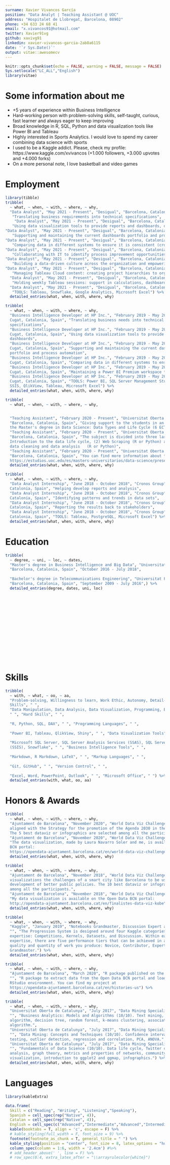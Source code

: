 ---
surname: Xavier Vivancos García
position: "Data Analyt | Teaching Assistant @ UOC"
address: "Hospitalet de Llobregat, Barcelona, 08902"
phone: +34 633 24 68 41
email: "x.vivancos91@hotmail.com"
twitter: Xavier91vg
github: xavivg91
linkedin: xavier-vivancos-garcia-2ab8a6115
date: '`r Sys.Date()`'
output: vitae::awesomecv
---

```{r setup, include=FALSE}
knitr::opts_chunk$set(echo = FALSE, warning = FALSE, message = FALSE)
Sys.setlocale("LC_ALL","English")
library(vitae)
```

# Some information about me

\footnotesize

-   +5 years of experience within Business Intelligence
-   Hard-working person with problem-solving skills, self-taught, curious, fast learner and always eager to keep improving
-   Broad knowledge in R, SQL, Python and data visualization tools like Power BI and Tableau
-   Highly interested in Sports Analytics. I would love to spend my career combining data science with sports
-   I used to be a Kaggle addict. Please, check my profile: https://www.kaggle.com/xvivancos (+1.000 followers, +3.000 upvotes and +4.000 forks)
-   On a more personal note, I love basketball and video games

# Employment

```{r}
library(tibble)
tribble(
  ~ what, ~ when, ~ with, ~ where, ~ why,
  "Data Analyst", "May 2021 - Present", "Desigual", "Barcelona, Catalonia, Spain", 
   "Translating business requirements into technical specifications",
    "Data Analyst", "May 2021 - Present", "Desigual", "Barcelona, Catalonia, Spain", 
   "Using data visualization tools to provide reports and dashboards, delivering the data in a useful and appealing way to users",
"Data Analyst", "May 2021 - Present", "Desigual", "Barcelona, Catalonia, Spain", 
   "Supporting and maintaining the current dashboards portfolio and process automation",
"Data Analyst", "May 2021 - Present", "Desigual", "Barcelona, Catalonia, Spain", 
   "Comparing data in different systems to ensure it is consistent (cross-system consistency checks)",
"Data Analyst", "May 2021 - Present", "Desigual", "Barcelona, Catalonia, Spain", 
   "Collaborating with IT to identify process improvement opportunities and propose system modifications",
"Data Analyst", "May 2021 - Present", "Desigual", "Barcelona, Catalonia, Spain", 
   "Building a data-driven culture across the organization and empowering self-service analytics with Tableau",
"Data Analyst", "May 2021 - Present", "Desigual", "Barcelona, Catalonia, Spain", 
   "Managing Tableau Cloud content: creating project hierarchies to organize workbooks, requesting user permissions and monitoring site activity",
  "Data Analyst", "May 2021 - Present", "Desigual", "Barcelona, Catalonia, Spain", 
   "Holding weekly Tableau sessions: support in calculations, dashboarding, formatting, etc.",
  "Data Analyst", "May 2021 - Present", "Desigual", "Barcelona, Catalonia, Spain", 
   "TOOLS: Tableau, Snowflake, Google Analytics, Microsoft Excel") %>% 
  detailed_entries(what, when, with, where, why)
```

```{r}
tribble(
  ~ what, ~ when, ~ with, ~ where, ~ why,
  "Business Intelligence Developer at HP Inc.", "February 2019 - May 2021", "Capgemini", "Sant
  Cugat, Catalonia, Spain", "Translating business needs into technical
  specifications",
  "Business Intelligence Developer at HP Inc.", "February 2019 - May 2021", "Capgemini", "Sant
  Cugat, Catalonia, Spain", "Using data visualization tools to provide reports and
  dashboards",
  "Business Intelligence Developer at HP Inc.", "February 2019 - May 2021", "Capgemini", "Sant
  Cugat, Catalonia, Spain", "Supporting and maintaining the current dashboards
  portfolio and process automation",
  "Business Intelligence Developer at HP Inc.", "February 2019 - May 2021", "Capgemini", "Sant
  Cugat, Catalonia, Spain", "Comparing data in different systems to ensure it is                consistent (cross-system consistency checks)",
  "Business Intelligence Developer at HP Inc.", "February 2019 - May 2021", "Capgemini", "Sant
  Cugat, Catalonia, Spain", "Maintaining a Power BI Premium workspace to host reports and       dashboards from stakeholders",
  "Business Intelligence Developer at HP Inc.", "February 2019 - May 2021", "Capgemini", "Sant
  Cugat, Catalonia, Spain", "TOOLS: Power BI, SQL Server Management Studio, SSAS,
  SSIS, QlikView, Tableau, Microsoft Excel") %>% 
  detailed_entries(what, when, with, where, why)
```

```{r}
tribble(
  ~ what, ~ when, ~ with, ~ where, ~ why,


  "Teaching Assistant", "February 2020 - Present", "Universitat Oberta de Catalunya",
  "Barcelona, Catalonia, Spain", "Giving support to the students in an introductory course of
  the Master's degree in Data Science: Data Types and Life Cycle (6 ECTS)", 
  "Teaching Assistant", "February 2020 - Present", "Universitat Oberta de Catalunya",
  "Barcelona, Catalonia, Spain", "The subject is divided into three large blocks: (1) 
  Introduction to the data life cycle, (2) Web Scraping (R or Python) and (3) Introduction to
  data cleaning and data analysis   (R or Python)", 
  "Teaching Assistant", "February 2020 - Present", "Universitat Oberta de Catalunya",
  "Barcelona, Catalonia, Spain", "You can find more information about the Master's degree at
  https://estudios.uoc.edu/es/masters-universitarios/data-science/presentacion") %>% 
  detailed_entries(what, when, with, where, why)
```

```{r}
tribble(
  ~ what, ~ when, ~ with, ~ where, ~ why,
  "Data Analyst Internship", "June 2018 - October 2018", "Cronos Group", "Barcelona,
  Catalonia, Spain", "Helping develop reports and analysis",
  "Data Analyst Internship", "June 2018 - October 2018", "Cronos Group", "Barcelona,
  Catalonia, Spain", "Identifying patterns and trends in data sets",
  "Data Analyst Internship", "June 2018 - October 2018", "Cronos Group", "Barcelona,
  Catalonia, Spain", "Reporting the results back to stakeholders",
  "Data Analyst Internship", "June 2018 - October 2018", "Cronos Group", "Barcelona,
  Catalonia, Spain", "TOOLS: Tableau, PostgreSQL, Microsoft Excel") %>% 
  detailed_entries(what, when, with, where, why)
```

# Education

```{r}
tribble(
  ~ degree, ~ uni, ~ loc, ~ dates, 
  "Master's degree in Business Intelligence and Big Data", "Universitat Oberta de Catalunya",
  "Barcelona, Catalonia, Spain", "October 2016 - July 2018",
  
  "Bachelor's degree in Telecommunications Engineering", "Universitat Pompeu Fabra",
  "Barcelona, Catalonia, Spain", "September 2009 - July 2016",) %>% 
  detailed_entries(degree, dates, uni, loc)
```

$~$

$~$

$~$

$~$

$~$

$~$

$~$


# Skills

```{r}
tribble(
  ~ with, ~ what, ~ oo, ~ aa, 
  "Problem-solving, Willingness to learn, Work Ethic, Autonomy, Detail-Oriented, Multitasking,             Perseverance, Curiosity, Creativity, Humility", " ", "Soft
  Skills", " ",
  "Data Manipulation, Data Analysis, Data Visualization, Programming, Business Intelligence, Data Mining,    Machine Learning, Text Mining, Sentiment Analysis, Mathematics, Statistics",
  " ", "Hard Skills", " ",
  
  "R, Python, SQL, DAX", " ", "Programming Languages", " ",
  
  "Power BI, Tableau, QlikView, Shiny", " ", "Data Visualization Tools", " ",
  
  "Microsoft SQL Server, SQL Server Analysis Services (SSAS), SQL Server Integration Services
  (SSIS), Snowflake", " ", "Business Intelligence Tools", " ",
  
  "Markdown, R Markdown, LaTeX", " ", "Markup Languages", " ",
  
  "Git, GitHub", " ", "Version Control", " ",
  
  "Excel, Word, PowerPoint, Outlook", " ", "Microsoft Office", " ") %>% 
  detailed_entries(with, what, oo, aa)
```


# Honors & Awards

```{r}
tribble(
  ~ what, ~ when, ~ with, ~ where, ~ why,
  "Ajuntament de Barcelona", "November 2020", "World Data Viz Challenge 2020 finalist", "",    "The theme of the dataviz should reflect any aspect of the reality or a problem related to   the city of Barcelona in the framework of the Sustainable Development Goals that are
  aligned with the Strategy for the promotion of the Agenda 2030 in the city of Barcelona.
  The 5 best dataviz or infographics are selected among all the participants.",
  "Ajuntament de Barcelona", "November 2020", "World Data Viz Challenge 2020 finalist", "",
  "The data visualization, made by Laura Navarro Soler and me, is available on the Open Data
  BCN portal:
  https://opendata-ajuntament.barcelona.cat/en/world-data-viz-challenge-2020-barcelona-kobe-finalistes") %>% 
  detailed_entries(what, when, with, where, why)
```



```{r}
tribble(
  ~ what, ~ when, ~ with, ~ where, ~ why,
  "Ajuntament de Barcelona", "November 2018", "World Data Viz Challenge 2018 finalist", "",    "The main goal of the World Data Viz Challenge is to make visible through data
  visualizations the challenges of a smart city like Barcelona to be useful in the
  development of better public policies. The 10 best dataviz or infographics are selected
  among all the participants.",
  "Ajuntament de Barcelona", "November 2018", "World Data Viz Challenge 2018 finalist", "",
  "My data visualization is available on the Open Data BCN portal:
  http://opendata-ajuntament.barcelona.cat/en/finalistes-data-viz-kobe") %>% 
  detailed_entries(what, when, with, where, why)
```

```{r}
tribble(
  ~ what, ~ when, ~ with, ~ where, ~ why,
  "Kaggle", "January 2019", "Notebooks Grandmaster, Discussion Expert and Datasets Expert",
  "", "The Progression System is designed around four Kaggle categories of data science
  expertise: Competitions, Kernels, Datasets, and Discussion. Within each category of
  expertise, there are five performance tiers that can be achieved in accordance with the
  quality and quantity of work you produce: Novice, Contributor, Expert, Master, and
  Grandmaster.") %>% 
  detailed_entries(what, when, with, where, why)
```

```{r}
tribble(
  ~ what, ~ when, ~ with, ~ where, ~ why,
  "Ajuntament de Barcelona", "March 2020", "R package published on the Open Data BCN portal",
  "", "R package to extract data from the Open Data BCN portal and load it directly into your
  RStudio environment. You can find my project at
  https://opendata-ajuntament.barcelona.cat/en/histories-us") %>% 
  detailed_entries(what, when, with, where, why)
```


```{r}
tribble(
  ~ what, ~ when, ~ with, ~ where, ~ why,
  "Universitat Oberta de Catalunya", "July 2017", "Data Mining Specialization with honors",
  "", "Business Analytics: Models and Algorithms (10/10). Text mining, k-nearest neighbors
  algorithm, decision tree, random forest, k-means clustering, association rules, apriori
  algorithm.",
  "Universitat Oberta de Catalunya", "July 2017", "Data Mining Specialization with honors",
  "", "Data Mining: Concepts and Techniques (10/10). Confidence intervals, hypothesis
  testing, outlier detection, regression and correlation, PCA, ANOVA.",
  "Universitat Oberta de Catalunya", "July 2017", "Data Mining Specialization with honors",
  "", "Fundamentals of Data Science (10/10). Data life cycle, Twitter data capture, network
  analysis, graph theory, metrics and properties of networks, community detection, network
  visualization, introduction to ggplot2 and ggmap, infographics.") %>% 
  detailed_entries(what, when, with, where, why)
```

# Languages

```{r}
library(kableExtra)

data.frame(
  Skill = c("Reading", "Writing", "Listening","Speaking"),
  Spanish = cell_spec(rep("Native", 4)), 
  Catalan = cell_spec(rep("Native", 4)), 
  English = cell_spec(c("Advanced","Intermediate","Advanced","Intermediate"))) %>%
  kable(booktabs = T, align = 'c', escape = F) %>%
  # kable_styling(full_width = F, font_size = 9) %>% 
  footnote(footnote_as_chunk = T, general_title = " ") %>%
  kable_styling(position = "center", font_size = 8, latex_options = "hold_position") %>%
  column_spec(column = 1:6, width = '2.4cm') #%>% 
  # add_header_above(' ', line = F) %>%
  # row_spec(0:4, extra_latex_after = "\\arrayrulecolor{white}") 
```
